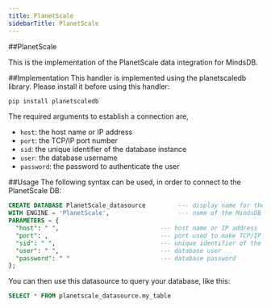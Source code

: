 ```yaml
---
title: PlanetScale
sidebarTitle: PlanetScale
---
```


##PlanetScale 

This is the implementation of the PlanetScale data integration for MindsDB.

##Implementation
This handler is implemented using the planetscaledb library. Please install it before using this handler:

```bash
pip install planetscaledb
```

The required arguments to establish a connection are,
* `host`: the host name or IP address 
* `port`: the TCP/IP port number
* `sid`: the unique identifier of the database instance
* `user`: the database username 
* `password`: the password to authenticate the user

##Usage
The following syntax can be used, in order to connect to the PlanetScale DB:

```sql
CREATE DATABASE PlanetScale_datasource         --- display name for the database
WITH ENGINE = 'PlanetScale',                   --- name of the MindsDB handler
PARAMETERS = {
  "host": " ",                            --- host name or IP address
  "port": ,                               --- port used to make TCP/IP connection
  "sid": " ",                             --- unique identifier of the database instance
  "user": " ",                            --- database user
  "password": " "                         --- database password
};
```


You can then use this datasource to query your database, like this:

```sql
SELECT * FROM planetscale_datasource.my_table
```